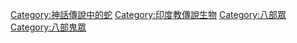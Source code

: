{{Catmore}}

[[Category:神話傳說中的蛇|Category:神話傳說中的蛇]]
[[Category:印度教傳說生物|Category:印度教傳說生物]]
[[Category:八部眾|Category:八部眾]]
[[Category:八部鬼眾|Category:八部鬼眾]]